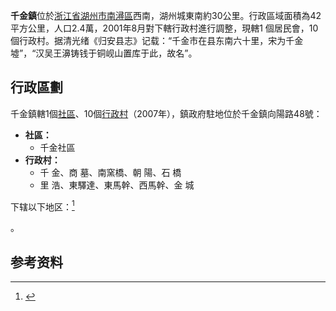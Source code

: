 {{中国乡镇级行政区|33/05/03/107/000
|城镇名称= 千金鎮
|外文名称= Tchi Cin Tzen（[[吳語|吳語]]）
|代表图像= 
|所属国家={{CHN}}
|简称=
|设立始年= 
|行政区类别= 鎮
|区划=
|全镇面积= 42平方公里
|总人口=  2.4萬（2007年）
|本土语言 = [[吳語|吳語]]
|电话区号 = 0572
|邮政编码 = 313016
|经纬度=
|毗邻乡镇=  
|官方网站= 
}}
'''千金鎮'''位於[[浙江省|浙江省]][[湖州市|湖州市]][[南潯區|南潯區]]西南，湖州城東南約30公里。行政區域面積為42平方公里，人口2.4萬，2001年8月對下轄行政村進行調整，現轄1 個居民會，10個行政村。据清光绪《归安县志》记载：“千金市在县东南六十里，宋为千金墟”，“汉吴王濞铸钱于铜岘山置库于此，故名”。

== 行政區劃 ==
千金鎮轄1個[[社區|社區]]、10個[[行政村|行政村]]（2007年），鎮政府駐地位於千金鎮向陽路48號：
*'''社區：'''
**千金社區
*'''行政村：'''
**千  金、商  墓、南窯橋、朝  陽、石  橋
**里  浩、東驛達、東馬幹、西馬幹、金  城
下辖以下地区：<ref>{{PRC admin/ref sgc|33/05/03/107/000}}</ref>

{{PRC admin/children|33/05/03/107/000}}。

== 参考资料 ==

{{reflist}}

{{PRC admin/navcat|33/05/03/107/000}}